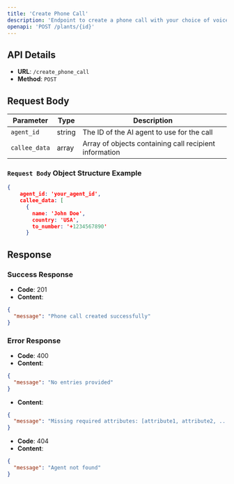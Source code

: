 ```yaml
---
title: 'Create Phone Call'
description: 'Endpoint to create a phone call with your choice of voice ai provider.'
openapi: 'POST /plants/{id}'
---
```



## API Details

- **URL**: `/create_phone_call`
- **Method**: `POST`

## Request Body

| Parameter | Type | Description |
|-----------|------|-------------|
| `agent_id` | string | The ID of the AI agent to use for the call |
| `callee_data` | array | Array of objects containing call recipient information |


### `Request Body` Object Structure Example

```json
{
    agent_id: 'your_agent_id',
    callee_data: [
      {
        name: 'John Doe',
        country: 'USA',
        to_number: '+1234567890'
      }
```

## Response

### Success Response

- **Code**: 201
- **Content**: 
```json
{
  "message": "Phone call created successfully"
}
```

### Error Response

- **Code**: 400
- **Content**: 
```json
{
  "message": "No entries provided"
}
```
- **Content**: 
```json
{
  "message": "Missing required attributes: [attribute1, attribute2, ...]"
}
```
- **Code**: 404
- **Content**: 
```json
{
  "message": "Agent not found"
}
```
